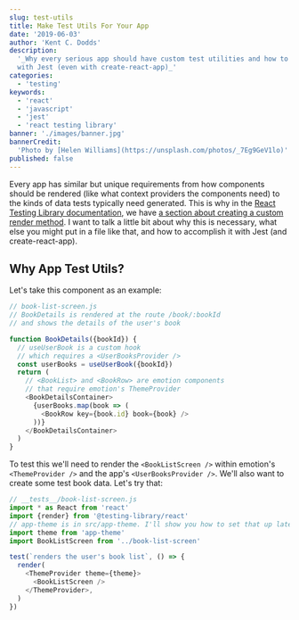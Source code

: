 ```yaml
---
slug: test-utils
title: Make Test Utils For Your App
date: '2019-06-03'
author: 'Kent C. Dodds'
description:
  '_Why every serious app should have custom test utilities and how to do that
  with Jest (even with create-react-app)_'
categories:
  - 'testing'
keywords:
  - 'react'
  - 'javascript'
  - 'jest'
  - 'react testing library'
banner: './images/banner.jpg'
bannerCredit:
  'Photo by [Helen Williams](https://unsplash.com/photos/_7Eg9GeV1lo)'
published: false
---
```


Every app has similar but unique requirements from how components should be
rendered (like what context providers the components need) to the kinds of data
tests typically need generated. This is why in the
[React Testing Library documentation](https://testing-library.com/react), we
have
[a section about creating a custom render method](https://testing-library.com/docs/react-testing-library/setup#custom-render).
I want to talk a little bit about why this is necessary, what else you might put
in a file like that, and how to accomplish it with Jest (and create-react-app).

## Why App Test Utils?

Let's take this component as an example:

```javascript
// book-list-screen.js
// BookDetails is rendered at the route /book/:bookId
// and shows the details of the user's book

function BookDetails({bookId}) {
  // useUserBook is a custom hook
  // which requires a <UserBooksProvider />
  const userBooks = useUserBook({bookId})
  return (
    // <BookList> and <BookRow> are emotion components
    // that require emotion's ThemeProvider
    <BookDetailsContainer>
      {userBooks.map(book => (
        <BookRow key={book.id} book={book} />
      ))}
    </BookDetailsContainer>
  )
}
```

To test this we'll need to render the `<BookListScreen />` within emotion's
`<ThemeProvider />` and the app's `<UserBooksProvider />`. We'll also want to
create some test book data. Let's try that:

```javascript
// __tests__/book-list-screen.js
import * as React from 'react'
import {render} from '@testing-library/react'
// app-theme is in src/app-theme. I'll show you how to set that up later.
import theme from 'app-theme'
import BookListScreen from '../book-list-screen'

test(`renders the user's book list`, () => {
  render(
    <ThemeProvider theme={theme}>
      <BookListScreen />
    </ThemeProvider>,
  )
})
```
